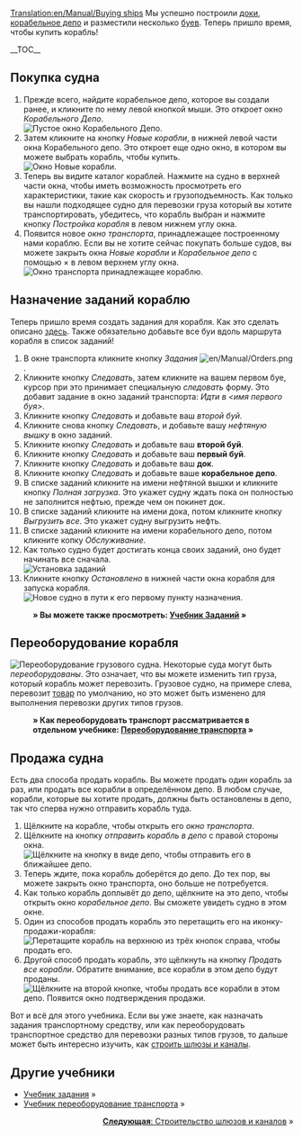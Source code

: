 [[Translation:en/Manual/Buying ships]]
{{ru/Manual/Tutorial/Учебник}}
Мы успешно построили [[ru/Manual/Строительство пристаней|доки]], [[ru/Manual/Строительство доков|корабельное депо]] и разместили несколько [[ru/Manual/Установка буёв|буев]]. Теперь пришло время, чтобы купить корабль!

__TOC__
==Покупка судна==
# Прежде всего, найдите корабельное депо, которое вы создали ранее, и кликните по нему левой кнопкой мыши. Это откроет окно ''Корабельного Депо''.<br/>[[File:en/Manual/Buying-ships-1.png|none|frame|Пустое окно Корабельного Депо.]]
# Затем кликните на кнопку ''Новые корабли'', в нижней левой части окна Корабельного депо. Это откроет еще одно окно, в котором вы можете выбрать корабль, чтобы купить.<br/>[[File:en/Manual/Buying-ships-2.png|none|frame|Окно Новые корабли.]]
# Теперь вы видите каталог кораблей. Нажмите на судно в верхней части окна, чтобы иметь возможность просмотреть его характеристики, такие как скорость и грузоподъемность. Как только вы нашли подходящее судно для перевозки груза который вы хотите транспортировать, убедитесь, что корабль выбран и нажмите кнопку ''Постройка корабля'' в левом нижнем углу окна.
# Появится новое ''окно транспорта'', принадлежащее построенному нами кораблю. Если вы не хотите сейчас покупать больше судов, вы можете закрыть окна ''Новые корабли'' и ''Корабельное депо'' с помощью &times; в левом верхнем углу окна.<br/>[[File:en/Manual/Buying-ships-3.png|none|frame|''Окно транспорта'' принадлежащее кораблю.]]

==Назначение заданий кораблю==
Теперь пришло время создать задания для корабля. Как это сделать описано [[ru/Manual/Задания|здесь]]. Также обязательно добавьте все буи вдоль маршрута корабля в список заданий!

#В окне транспорта кликните кнопку ''Задания'' [[File:en/Manual/Orders.png]].
#Кликните кнопку ''Следовать'', затем кликните на вашем первом буе, курсор при это принимает специальную ''следовать'' форму. Это добавит задание в окно заданий транспорта: ''Идти в <имя первого буя>''.
#Кликните кнопку ''Следовать'' и добавьте ваш ''второй буй''.
#Кликните снова кнопку ''Следовать'', и добавьте вашу ''нефтяную вышку'' в окно заданий.
#Кликните кнопку ''Следовать'' и добавьте ваш '''второй буй'''.
#Кликните кнопку ''Следовать'' и добавьте ваш '''первый буй'''.
#Кликните кнопку ''Следовать'' и добавьте ваш '''док'''.
#Кликните кнопку ''Следовать'' и добавьте ваше '''корабельное депо'''.
#В списке заданий кликните на имени нефтяной вышки и кликните кнопку ''Полная загрузка''. Это укажет судну ждать пока он полностью не заполнится нефтью, прежде чем он покинет док.
#В списке заданий кликните на имени дока, потом кликните кнопку ''Выгрузить все''. Это укажет судну выгрузить нефть.
#В списке заданий кликните на имени корабельного депо, потом кликните копку ''Обслуживание''.
#Как только судно будет достигать конца своих заданий, оно будет начинать все сначала.<br/>[[File:en/Manual/Buying-ships-orders.png|frame|none|Установка заданий]]
#Кликните кнопку ''Остановлено'' в нижней части окна корабля для запуска корабля.<br/>[[File:en/Manual/Buying-ships-4.png|none|frame|Новое судно в пути к его первому пункту назначения.]]
:'''&raquo; Вы можете также просмотреть: [[ru/Manual/Задания|Учебник Заданий]] &raquo;'''

==Переоборудование корабля==
[[File:en/Manual/Buying-ships-5.png|left|frame|Переоборудование грузового судна.]]
Некоторые суда могут быть ''переоборудованы''. Это означает, что вы можете изменить тип груза, который корабль может перевозить. Грузовое судно, на примере слева, перевозит [[ru/Manual/Base Set/Cargos/Товары|товар]] по умолчанию, но это может быть изменено для выполнения перевозки других типов грузов.

:'''&raquo; Как переоборудовать транспорт рассматривается в отдельном учебнике: [[ru/Manual/Переоборудование|Переоборудование транспорта]] &raquo;'''

{{en/-}}
==Продажа судна==
Есть два способа продать корабль. Вы можете продать один корабль за раз, или продать все корабли в определённом депо. В любом случае, корабли, которые вы хотите продать, должны быть остановлены в депо, так что сперва нужно отправить корабль туда.

# Щёлкните на корабле, чтобы открыть его ''окно транспорта''.
# Щёлкните на кнопку ''отправить корабль в депо'' с правой стороны окна.<br/>[[File:en/Manual/Buying-ships-6.png|none|frame|Щёлкните на кнопку в виде депо, чтобы отправить его в ближайшее депо.]]
# Теперь ждите, пока корабль доберётся до депо. До тех пор, вы можете закрыть окно транспорта, оно больше не потребуется.
# Как только корабль доплывёт до депо, щёлкните на это депо, чтобы открыть окно ''корабельное депо''. Вы сможете увидеть судно в этом окне.
# Один из способов продать корабль это перетащить его на иконку-продажи-корабля:<br/>[[File:en/Manual/Buying-ships-7.png|none|frame|Перетащите корабль на верхнюю из трёх кнопок справа, чтобы продать его.]]
# Другой способ продать корабль, это щёлкнуть на кнопку ''Продать все корабли''. Обратите внимание, все корабли в этом депо будут проданы.<br/>[[File:en/Manual/Buying-ships-8.png|none|frame|Щёлкните на второй кнопке, чтобы продать все корабли в этом депо. Появится окно подтверждения продажи.]]

Вот и всё для этого учебника. Если вы уже знаете, как назначать задания транспортному средству, или как переоборудовать транспортное средство для перевозки разных типов грузов, то дальше может быть интересно изучить, как [[ru/Manual/Строительство водоканалов|строить шлюзы и каналы]].

==Другие учебники==
*[[ru/Manual/Задания|Учебник задания]] &raquo;
*[[ru/Manual/Переоборудование|Учебник переоборудование транспорта]] &raquo;

<span style="float: right">[[ru/Manual/Строительство водоканалов|'''Следующая''': Строительство шлюзов и каналов]] &raquo;</span>